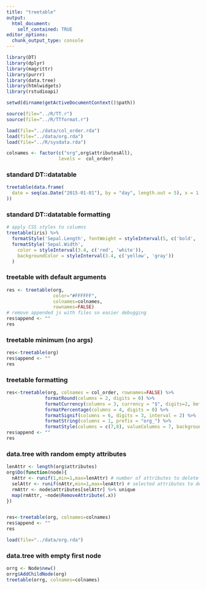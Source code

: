 ```yaml
---
title: "treetable"
output: 
  html_document:
    self_contained: TRUE
editor_options: 
  chunk_output_type: console
---
```


```r
library(DT)
library(dplyr)
library(magrittr)
library(purrr)
library(data.tree)
library(htmlwidgets)
library(rstudioapi)

setwd(dirname(getActiveDocumentContext()$path))

source(file="../R/TT.r")
source(file="../R/TTformat.r")

load(file="../data/col_order.rda")
load(file="../data/org.rda")
load(file="../R/sysdata.rda")

colnames <- factor(c("org",org$attributesAll),
                   levels =  col_order)
```

### standard DT::datatable
```r
treetable(data.frame(
  date = seq(as.Date("2015-01-01"), by = "day", length.out = 5), x = 1:5
))
```

### standard DT::datatable formatting
```r
# apply CSS styles to columns
treetable(iris) %>%
  formatStyle('Sepal.Length', fontWeight = styleInterval(5, c('bold', 'weight'))) %>%
  formatStyle('Sepal.Width',
    color = styleInterval(3.4, c('red', 'white')),
    backgroundColor = styleInterval(3.4, c('yellow', 'gray'))
  )
```

<script src="../data-raw/kolorWheel-min.js"></script>
<script src="../data-raw/TT_lev.js"></script>

### treetable with default arguments
```r
res <- treetable(org,
                 color="#FFFFFF",
                 colnames=colnames,
                 rownames=FALSE)
# remove appended js with files so easier debugging
res$append <- ""
res
```

### treetable minimum (no args)
```r
res<-treetable(org)
res$append <- ""
res
```


### treetable formatting
```r
res<-treetable(org, colnames = col_order, rownames=FALSE) %>% 
              formatRound(columns = 2, digits = 0) %>% 
              formatCurrency(columns = 3, currency = "$", digits=2, before = TRUE) %>% 
              formatPercentage(columns = 4, digits = 0) %>% 
              formatSignif(columns = 6, digits = 3, interval = 2) %>% 
              formatString(columns = 1, prefix = "org_") %>% 
              formatStyle(columns = c(7,8), valueColumns = 7, backgroundColor = styleInterval(300,c('yellow','gray')))
res$append <- ""
res
```


### data.tree with random empty attributes
```r
lenAttr <- length(org$attributes)
org$Do(function(node){
  nAttr <- runif(1,min=1,max=lenAttr) # number of attributes to delete
  selAttr <- runif(nAttr,min=1,max=lenAttr) # selected attributes to delete
  rmAttr <- node$attributes[selAttr] %>% unique
  map(rmAttr, ~node$RemoveAttribute(.x))
})


res<-treetable(org, colnames=colnames)
res$append <- ""
res

load(file="../data/org.rda")
```

### data.tree with empty first node
```r
orrg <- Node$new()
orrg$AddChildNode(org)
treetable(orrg, colnames=colnames)

```


